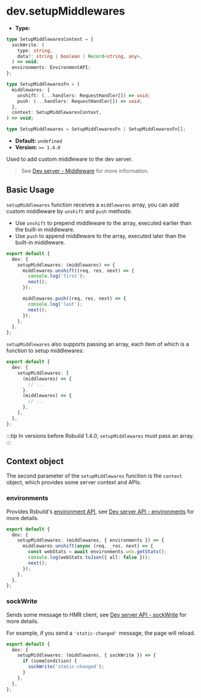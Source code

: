# dev.setupMiddlewares

- **Type:**

```ts
type SetupMiddlewaresContext = {
  sockWrite: (
    type: string,
    data?: string | boolean | Record<string, any>,
  ) => void;
  environments: EnvironmentAPI;
};

type SetupMiddlewaresFn = (
  middlewares: {
    unshift: (...handlers: RequestHandler[]) => void;
    push: (...handlers: RequestHandler[]) => void;
  },
  context: SetupMiddlewaresContext,
) => void;

type SetupMiddlewares = SetupMiddlewaresFn | SetupMiddlewaresFn[];
```

- **Default:** `undefined`
- **Version:** `>= 1.4.0`

Used to add custom middleware to the dev server.

> See [Dev server - Middleware](/guide/basic/server#middleware) for more information.

## Basic Usage

`setupMiddlewares` function receives a `middlewares` array, you can add custom middleware by `unshift` and `push` methods:

- Use `unshift` to prepend middleware to the array, executed earlier than the built-in middleware.
- Use `push` to append middleware to the array, executed later than the built-in middleware.

```ts title="rsbuild.config.ts"
export default {
  dev: {
    setupMiddlewares: (middlewares) => {
      middlewares.unshift((req, res, next) => {
        console.log('first');
        next();
      });

      middlewares.push((req, res, next) => {
        console.log('last');
        next();
      });
    },
  },
};
```

`setupMiddlewares` also supports passing an array, each item of which is a function to setup middlewares:

```ts title="rsbuild.config.ts"
export default {
  dev: {
    setupMiddlewares: [
      (middlewares) => {
        // ...
      },
      (middlewares) => {
        // ...
      },
    ],
  },
};
```

:::tip
In versions before Rsbuild 1.4.0, `setupMiddlewares` must pass an array.
:::

## Context object

The second parameter of the `setupMiddlewares` function is the `context` object, which provides some server context and APIs.

### environments

Provides Rsbuild's [environment API](/api/javascript-api/environment-api#environment-api), see [Dev server API - environments](/api/javascript-api/dev-server-api#environments) for more details.

```ts title="rsbuild.config.ts"
export default {
  dev: {
    setupMiddlewares: (middlewares, { environments }) => {
      middlewares.unshift(async (req, _res, next) => {
        const webStats = await environments.web.getStats();
        console.log(webStats.toJson({ all: false }));
        next();
      });
    },
  },
};
```

### sockWrite

Sends some message to HMR client, see [Dev server API - sockWrite](/api/javascript-api/dev-server-api#sockwrite) for more details.

For example, if you send a `'static-changed'` message, the page will reload.

```ts title="rsbuild.config.ts"
export default {
  dev: {
    setupMiddlewares: (middlewares, { sockWrite }) => {
      if (someCondition) {
        sockWrite('static-changed');
      }
    },
  },
};
```
